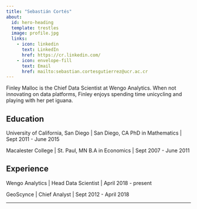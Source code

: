 ```yaml
---
title: "Sebastián Cortés"
about:
  id: hero-heading
  template: trestles
  image: profile.jpg
  links:
    - icon: linkedin
      text: LinkedIn
      href: https://cr.linkedin.com/
    - icon: envelope-fill
      text: Email
      href: mailto:sebastian.cortesgutierrez@ucr.ac.cr
---
```


::: {#hero-heading}
Finley Malloc is the Chief Data Scientist at Wengo Analytics. When not innovating on data platforms, Finley enjoys spending time unicycling and playing with her pet iguana.

## Education

University of California, San Diego \| San Diego, CA PhD in Mathematics \| Sept 2011 - June 2015

Macalester College \| St. Paul, MN B.A in Economics \| Sept 2007 - June 2011

## Experience

Wengo Analytics \| Head Data Scientist \| April 2018 - present

GeoScynce \| Chief Analyst \| Sept 2012 - April 2018
:::

------------------------------------------------------------------------
